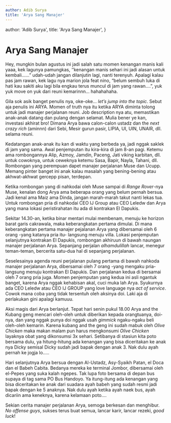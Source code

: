 ```yaml
---
author: Adib Surya
title: 'Arya Sang Manajer'
---
```



  author: 'Adib Surya',
  title: 'Arya Sang Manajer',
}

# Arya Sang Manajer

Hey, mungkin bulan agustus ini jadi salah satu momen kenangan manis kali yaaa, kek lagunya pamungkas, ‘’kenangan manis sehari ini jadi alasan untuk kembali......” udah-udah jangan dilanjutin lagi, nanti terenyuh. Apalagi kalau pas jam rawan, kek lagu nya marion jola feat nino, “belum sembuh luka di hati kau sakiti aku lagi bila engkau terus muncul di jam yang rawan....”, yuk yuk move on yuk dari reuni kemarinnn... hahahahaha.

Gila sok asik banget penulis nya, oke-oke... _let’s jump into the topic_. Sebut aja penulis ini ARYA. Momen of truth nya itu ketika ARYA diminta tolong untuk jadi manajer perjalanan reuni. Job description nya atu, memastikan anak-anak datang dan pulang dengan selamat. Mulia bener ye kan, investasi akhirat bro! Dimana Arya bawa calon-calon ustadz dan the _next crazy rich_ (aminnn) dari Sebi, Mesir gurun pasir, LIPIA, UI, UIN, UNAIR, dll. selama reuni.

Kedatangan anak-anak itu kan di waktu yang berbeda ya, jadi nggak saklek di jam yang sama. Awal penjemputan itu kira-kira di jam 8-an pagi.  Ketemu ama rombongannya Alip, Azmoy, Jamdin, Paceng, Jati viking karbitan, dll. untuk cowoknya, untuk ceweknya ketemu Sasa, Bapir, Nayla, Tahani, dll. Rombongan yang perempuan dapet manajer perjalanan Muse dan Ucupp. Memang pinter banget ini anak kalau masalah yang bening-bening atau akhwat-akhwat gercepp pisan, terdepan.

Ketika rombongan yang di nahkodai oleh Muse sampai di _Range Rover_-nya Muse, kenalan dong Arya ama beberapa orang yang belum pernah bersua. Jadi kenal ama Maiz ama Dinda, jangan marah-marah takut nanti lekas tua. Untuk rombongan pria di nahkodai CEO IJ Group atau CEO Leledw dan Arya yang mana lokasi peristirahatan itu ada di kontrakan El Dapukis.

Sekitar 14.30-an, ketika binar mentari mulai membenam, menuju ke horizon barat garis cakrawala, maka keberangkatan pertama dimulai. Di mana keberangkatan pertama manajer pejalanan Arya yang dibersamai oleh 6 orang -yang katanya pria itu- langsung menuju villa. Lokasi penjemputan selanjutnya kontrakan El Dapukis, rombongan akhiruun di bawah naungan manajer perjalanan Arya. Sepanjang perjalan _alhamdulillah_ lancar, menegur teman-teman, bercerita satu-dua hal di sepanjang perjalanan.

Seselesainya agenda reuni perjalanan pulang pertama di bawah nahkoda manajer perjalanan Arya, dibersamai oleh 7 orang -yang mengaku pria- langsung menuju kontrakan El Dapukis. Dan perjalanan kedua di bersamai oleh 7 orang pria juga. Momen penjemputan yang kedua ini asli ngantuk banget, karena Arya nggak kehabisan akal, cuci muka lah Arya. Syukurnya ada CEO Leledw atau CEO IJ GROUP yang love language nya _act of service_. Cowok mana coba yang tidak tersentuh oleh aksinya doi. Laki aja di perlakukan gini apalagi kamuuu.

Aksi magis dari Arya berlanjut. Tepat hari senin pukul 18.00 Arya and the Kubang geng mencari oleh-oleh untuk diberikan kepada orangtuanya, doi-nya, dan yang nggak punya doi nggak usah _gimmick_ ngaku-ngaku beli oleh-oleh kemarin. Karena kubang and the geng ini sudah mabuk oleh _Olive Chicken_ maka makan malam pun harus mengkonsumi _Olive Chicken_ layaknya obat yang dikonsumsi 3x sehari. Setibanya di stasiun kita poto bersama dulu, ya hitung-hitung ada kenangan yang bisa diceritakan ke anak nya Dicky semisal Dicky sudah jadi bapak dengan anak 3. Nak dulu ayah pernah ke jogja lo.....

Hari selanjutnya Arya bersua dengan Al-Ustadz, Asy-Syaikh Patan, el Doca dan el Babeh Cabita. Bedanya mereka ke terminal Jombor, dibersamai oleh el-Pepes yang suka kalah ngepes. Tak lupa foto bersama di depan bus supaya di tag sama PO Bus Handoyo. Ya itung-itung ada kenangan yang bisa diceritakan ke anak dari suadara ayah babeh yang sudah resmi jadi bapak dengan ke 5 anaknya. Nak dulu ayah ketika ayah naek bus, ayah dicariin ama keneknya, karena kelamaan poto....

Sekian cerita manajer perjalanan Arya, semoga berkesan dan menghibur. _No offense guys_, sukses terus buat semua, lancar karir, lancar rezeki, _good luck_!

